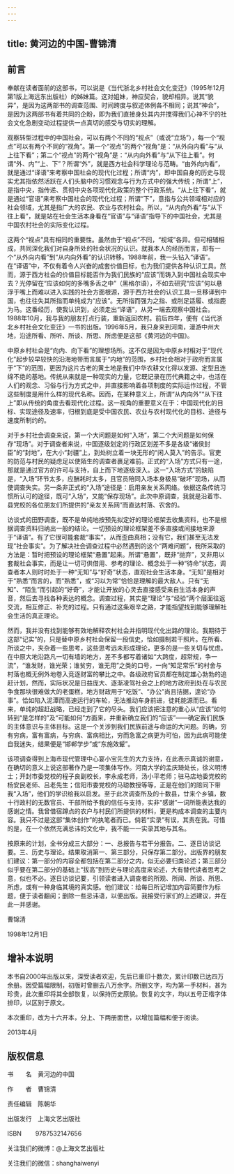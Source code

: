 ```yaml
---
---
---
```

title: 黄河边的中国-曹锦清
---





## 前言


奉献在读者面前的这部书，可以说是《当代浙北乡村社会文化变迁》（1995年12月第1版上海远东出版社）的姊妹篇。这对姐妹，神应契合，貌却相异。说其“貌异”，是因为这两部书的调查范围、时间跨度与叙述体例各不相同；说其“神合”，是因为这两部书有着共同的企盼，即为我们直接身处其内并搅得我们心神不宁的社会文化急剧变动过程提供一点真切的感受与切实的理解。

观察转型过程中的中国社会，可以有两个不同的“视点”（或说“立场”），每一个“视点”可以有两个不同的“视角”。第一个“视点”的两个“视角”是：“从外向内看”与“从上往下看”；第二个“视点”的两个“视角”是：“从内向外看”与“从下往上看”。何谓“外、内”“上、下”？所谓“外”，就是西方社会科学理论与范畴。“由外向内看”，就是通过“译语”来考察中国社会的现代化过程；所谓“内”，即中国自身的历史与现实尤其指依然活跃在人们头脑中的习惯观念与行为方式中的强大传统；所谓“上”，是指中央，指传递、贯彻中央各项现代化政策的整个行政系统。“从上往下看”，就是通过“官语”来考察中国社会的现代化过程；所谓“下”，意指与公共领域相对应的社会领域，尤其是指广大的农民、农业与农村社会。所以，“从内向外看”与“从下往上看”，就是站在社会生活本身看在“官语”与“译语”指导下的中国社会，尤其是中国农村社会的实际变化过程。

这两个“视点”具有相同的重要性。虽然由于“视点”不同，“视域”各异。但可相辅相成，共同深化我们对自身所处的社会状况的认识。就我本人的经历而言，却有一个“从外向内看”到“从内向外看”的认识转移。1988年前，我一头钻入“译语”。在“译语”中，不仅有着令人兴奋的成套价值目标，也为我们提供各种认识工具。然而，源于西方社会的价值目标能否作为我们民族的“应该”而铸入到中国社会现实中去？光停留在“应该如何的多嘴多舌之中”（黑格尔语），不如去研究“应该”何以悬浮于嘴上而难以进入实践的社会方面根源，源于西方社会的认识工具一旦移译到中国，也往往失其所指而单纯成为“应该”。无所指而强为之指、或削足适履、或指鹿为马。这番经历，使我认识到，必须走出“译语”，从另一端去观察中国社会。1988年10月，我与我的朋友打点行装，重新返回农村。前后四年，便有《当代浙北乡村社会文化变迁》一书的出版。1996年5月，我只身来到河南，漫游中州大地，沿途所看、所听、所谈、所思、所虑便是这部《黄河边的中国》。

中原乡村社会是“向内、向下看”的理想场所。这不仅是因为中原乡村相对于“现代化”起步较早较快的沿海地带而言属于“内地”的范围，乡村社会相对于政府而言属于“下”的范围，更因为这片古老的黄土地是我们中华农耕文化得以发源、定型且连绵不绝的基地。传统从来就是一种现实的力量，它既记录在历代典籍之中，也活在人们的观念、习俗与行为方式之中，并直接影响着各项制度的实际运作过程，不管这些制度是用什么样的现代名称。因而，在某种意义上，所谓“从内向外”“从下往上”即从传统的角度去看现代化过程。这一视角的重要意义在于：中国现代化的目标、实现途径及速率，归根到底是受中国农民、农业与农村现代化的目标、途径与速度所制约的。

对于乡村社会调查来说，第一个大问题是如何“入场”，第二个大问题是如何保存“现场”。对于调查者来说，中国逐级划定的行政区划差不多是各级“诸侯封臣”的“封地”，在大小“封疆”上，到处树立着一块无形的“闲人莫入”的告示。官吏的防范与村民的疑虑足以使陌生的调查者裹足难前。正式的“入场”方式只有一途，那就是通过官方的许可与支持，自上而下地逐级深入。这一“入场方式”的缺陷是，“入场”环节太多，应酬耗时太多，且官员陪同入场本身极易“破坏”现场，从而使调查失实。另一条非正式的“入场”途径是：启用亲友关系网络。依据这条传统习惯所认可的途径，既可“入场”，又能“保存现场”。此次中原调查，我就是沿着市、县党校的各位朋友们所提供的“亲友关系网”而直达村落、农舍的。

访谈式的田野调查，既不是单纯地按预先拟定好的理论框架去收集资料，也不是根据调查资料归纳出一般的结论。一切预设的理论框架差不多直接或间接地来源于“译语”。有了它很可能套裁“事实”，从而歪曲真相；没有它，我们甚至无法发现“社会事实”。为了解决社会调查过程中必然遇到的这个“两难问题”，我所采取的方法是：暂时把预设的理论框架“悬置”起来。所谓“悬置”，既非“抛弃”，又非用以套裁社会事实，而是让一切可供借用、参考的理论、概念处于一种“待命”状态，调查者本人则时时处于一种“无知”与“好奇”状态，直观社会生活本身。“无知”是相对于“熟悉”而言的，而“熟悉”，或“习以为常”恰恰是理解的最大敌人。只有“无知”、“陌生”而引起的“好奇”，才能让开放的心灵去直接感受来自生活本身的声音，然后去寻找各种表达的概念。调查过程，其实是“理论”与“经验”两个层面往返交流，相互修正、补充的过程。只有通过这条艰辛之路，才能指望找到能够理解社会生活的真正理论。

然而，我并没有找到能够有效地解释农村社会并指明现代化出路的理论。我期待于这部“记实”的，只是替中原乡村社会保留一段信史，恰如摄制若干照片。在所看、所谈之中，夹杂着一些思考，这些思考远未形成理论，更多的是一些关切与忧虑。在中原大地沿路凡一切有墙的地方，差不多都写着诸如“大跨度，超常规，争一流”，“谁发财，谁光荣；谁贫穷，谁无用”之类的口号，一向“知足常乐”的村舍与村落也概无例外地卷入竞逐财富的攀比之中。各级政府官员都在制定雄心勃勃的追赶计划，然而，实际状况是日益庞大、逐渐凌驾社会之上的地方政府到处在与农民争食那块很难做大的老蛋糕，地方财政用于“吃饭”、“办公”尚且拮据，遑论“办事”。恰如陷入泥潭而高速运行的车轮，无法推动车身前进，徒耗能源而已。看来，单纯的超赶战略，已经走到了它的尽头。我们应该把注意的重心从“应该”如何转到“是怎样的”及“可能如何”方面来，并重新确立我们的“应该”——确定我们民族的主体意识与主体目标。这是一个关涉到我们民族前途与命运的大问题。的确，穷有穷病，富有富病，与穷病、富病相比，穷而急富之病更为可怕，因为此病可能使自我迷失，结果便是“邯郸学步”或“东施效颦”。

该项调查得到上海市现代管理中心宴小宝先生的大力支持，在此表示真诚的谢意，在确切的意义上说这部著作乃是一项集体写作。河南大学的孟庆琦处长，徐义明博士；开封市委党校的程子良副校长，李永成老师，汤小平老师；驻马店地委党校的杨安民老师、吕老先生；信阳市委党校的马聪教授等等，正是在他们的陪同下带我“入场”，他们的学识给我以启发。至于此次调查所及的十数县，廿来个乡镇，数十行政村的无数官员、干部所给予我的信任与支持，实非“感谢”一词所能表达我的感谢之情。我曾借宿蹲点的农户与村民们所提供的材料，更是构成本调查的主要内容。我只不过是这部“集体创作”的执笔者而已。倘若“实录”有误，其责在我。可惜的是，在一个依然充满忌讳的文化中，我不能一一实录其地与其名。

按原来的计划，全书分成三大部分：一、总报告与若干分报告。二、逐日访谈记要。三、历史与理论。结果取消第一、第三部分，只保存第二部分。出版界的朋友们建议：第一部分的内容全都包括在第二部分之内，似无必要归类论述；第三部分似乎要在第二部分的基础上“拔高”到历史与理论高度来论述，大有替代读者思考之意，似也不必。逐日访谈记要，引领读者进入调查者的所观、所闻、所谈、所思、所虑，或有一种身临其境的真实感。他们建议：给每日所记增加内容简要作为标题，便于读者翻阅；删除一些忌讳语，以便出版。我接受行家们的上述建议，并在此一并感谢。

曹锦清

1998年12月1日




## 增补本说明

本书自2000年出版以来，深受读者欢迎，先后已重印十数次，累计印数已达四万余册。因受篇幅限制，初版时曾删去八万余字。所删文字，均为第一手材料，甚为珍贵，此次重印将其全部恢复，以保持历史原貌。恢复的文字，均以五号正楷字体排印，以区别于原文。

本次重印，改为十六开本，分上、下两册面世，以增加篇幅和便于阅读。

2013年4月

## 版权信息

书　　名　黄河边的中国

作　　者　曹锦清

责任编辑　陈朝华

出版发行　上海文艺出版社

ISBN　　 9787532147656

关注我们的微博：@上海文艺出版社

关注我们的微信：shanghaiwenyi

